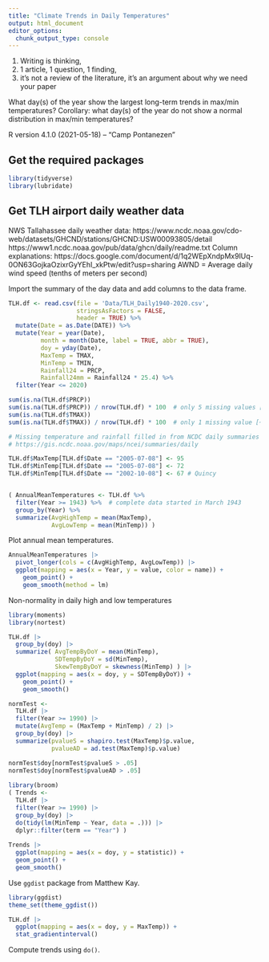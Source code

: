 ```yaml
---
title: "Climate Trends in Daily Temperatures"
output: html_document
editor_options: 
  chunk_output_type: console
---
```


1. Writing is thinking, 
2. 1 article, 1 question, 1 finding, 
3. it's not a review of the literature, it's an argument about why we need your paper

What day(s) of the year show the largest long-term trends in max/min temperatures? Corollary: what day(s) of the year do not show a normal distribution in max/min temperatures?

R version 4.1.0 (2021-05-18) -- "Camp Pontanezen"

## Get the required packages
```r
library(tidyverse)
library(lubridate)
```

## Get TLH airport daily weather data

NWS Tallahassee daily weather data:
https://www.ncdc.noaa.gov/cdo-web/datasets/GHCND/stations/GHCND:USW00093805/detail
https://www1.ncdc.noaa.gov/pub/data/ghcn/daily/readme.txt
Column explanations: https://docs.google.com/document/d/1q2WEpXndpMx9lUq-0ON63GojkaOzixrGyYEhI_xkPtw/edit?usp=sharing
AWND = Average daily wind speed (tenths of meters per second) 

Import the summary of the day data and add columns to the data frame.
```r
TLH.df <- read.csv(file = 'Data/TLH_Daily1940-2020.csv',
                   stringsAsFactors = FALSE,
                   header = TRUE) %>%
  mutate(Date = as.Date(DATE)) %>%
  mutate(Year = year(Date), 
         month = month(Date, label = TRUE, abbr = TRUE),
         doy = yday(Date),
         MaxTemp = TMAX,
         MinTemp = TMIN,
         Rainfall24 = PRCP,
         Rainfall24mm = Rainfall24 * 25.4) %>%
  filter(Year <= 2020)

sum(is.na(TLH.df$PRCP))
sum(is.na(TLH.df$PRCP)) / nrow(TLH.df) * 100  # only 5 missing values [~ .017% of all days]
sum(is.na(TLH.df$TMAX))
sum(is.na(TLH.df$TMAX)) / nrow(TLH.df) * 100  # only 1 missing value [~ .0034% of all days]

# Missing temperature and rainfall filled in from NCDC daily summaries
# https://gis.ncdc.noaa.gov/maps/ncei/summaries/daily

TLH.df$MaxTemp[TLH.df$Date == "2005-07-08"] <- 95
TLH.df$MinTemp[TLH.df$Date == "2005-07-08"] <- 72
TLH.df$MinTemp[TLH.df$Date == "2002-10-08"] <- 67 # Quincy


( AnnualMeanTemperatures <- TLH.df %>%
  filter(Year >= 1943) %>%  # complete data started in March 1943
  group_by(Year) %>%
  summarize(AvgHighTemp = mean(MaxTemp),
            AvgLowTemp = mean(MinTemp)) )
```

Plot annual mean temperatures.
```r
AnnualMeanTemperatures |>
  pivot_longer(cols = c(AvgHighTemp, AvgLowTemp)) |>
  ggplot(mapping = aes(x = Year, y = value, color = name)) +
    geom_point() +
    geom_smooth(method = lm)
```

Non-normality in daily high and low temperatures
```r
library(moments)
library(nortest)

TLH.df |>
  group_by(doy) |>
  summarize( AvgTempByDoY = mean(MinTemp),
             SDTempByDoY = sd(MinTemp),
             SkewTempByDoY = skewness(MinTemp) ) |>
  ggplot(mapping = aes(x = doy, y = SDTempByDoY)) +
    geom_point() +
    geom_smooth()

normTest <- 
  TLH.df |>
  filter(Year >= 1990) |>
  mutate(AvgTemp = (MaxTemp + MinTemp) / 2) |>
  group_by(doy) |>
  summarize(pvalueS = shapiro.test(MaxTemp)$p.value,
            pvalueAD = ad.test(MaxTemp)$p.value) 

normTest$doy[normTest$pvalueS > .05]
normTest$doy[normTest$pvalueAD > .05]
  
library(broom)
( Trends <- 
  TLH.df |> 
  filter(Year >= 1990) |>
  group_by(doy) |>
  do(tidy(lm(MinTemp ~ Year, data = .))) |>
  dplyr::filter(term == "Year") )
  
Trends |>
  ggplot(mapping = aes(x = doy, y = statistic)) +
  geom_point() + 
  geom_smooth()
```

Use `ggdist` package from Matthew Kay.
```r
library(ggdist)
theme_set(theme_ggdist())

TLH.df |>
  ggplot(mapping = aes(x = doy, y = MaxTemp)) +
  stat_gradientinterval()

```

Compute trends using `do()`.